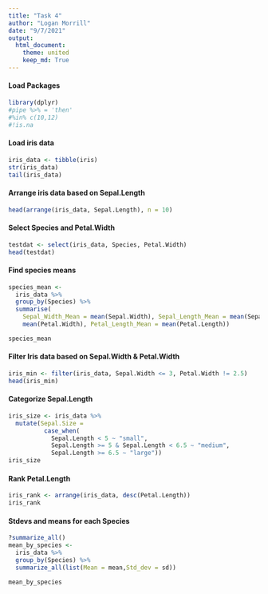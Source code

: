 ```yaml
---
title: "Task 4"
author: "Logan Morrill"
date: "9/7/2021"
output: 
  html_document:
    theme: united
    keep_md: True
---
```

#### Load Packages
```r
library(dplyr)
#pipe %>% = 'then'
#%in% c(10,12)
#!is.na
```
#### Load iris data
```r

iris_data <- tibble(iris)
str(iris_data)
tail(iris_data)
```
#### Arrange iris data based on Sepal.Length
```r
head(arrange(iris_data, Sepal.Length), n = 10)
```
#### Select Species and Petal.Width
```r
testdat <- select(iris_data, Species, Petal.Width)
head(testdat)
```
#### Find species means
```r
species_mean <- 
  iris_data %>%
  group_by(Species) %>%
  summarise(
    Sepal_Width_Mean = mean(Sepal.Width), Sepal_Length_Mean = mean(Sepal.Length),Petal_Width_Mean = 
    mean(Petal.Width), Petal_Length_Mean = mean(Petal.Length))

species_mean

```
#### Filter Iris data based on Sepal.Width & Petal.Width
```r
iris_min <- filter(iris_data, Sepal.Width <= 3, Petal.Width != 2.5)
head(iris_min)
```
#### Categorize Sepal.Length
```r
iris_size <- iris_data %>%
  mutate(Sepal.Size =
          case_when(
            Sepal.Length < 5 ~ "small", 
            Sepal.Length >= 5 & Sepal.Length < 6.5 ~ "medium",
            Sepal.Length >= 6.5 ~ "large"))
iris_size
```
#### Rank Petal.Length
```r
iris_rank <- arrange(iris_data, desc(Petal.Length))
iris_rank
```
#### Stdevs and means for each Species
```r
?summarize_all()
mean_by_species <-
  iris_data %>%
  group_by(Species) %>%
  summarize_all(list(Mean = mean,Std_dev = sd))

mean_by_species
```

```r

```

